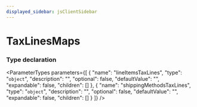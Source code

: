 ```yaml
---
displayed_sidebar: jsClientSidebar
---
```



# TaxLinesMaps

### Type declaration

<ParameterTypes parameters={[
  {
    "name": "lineItemsTaxLines",
    "type": "`object`",
    "description": "",
    "optional": false,
    "defaultValue": "",
    "expandable": false,
    "children": []
  },
  {
    "name": "shippingMethodsTaxLines",
    "type": "`object`",
    "description": "",
    "optional": false,
    "defaultValue": "",
    "expandable": false,
    "children": []
  }
]} />
